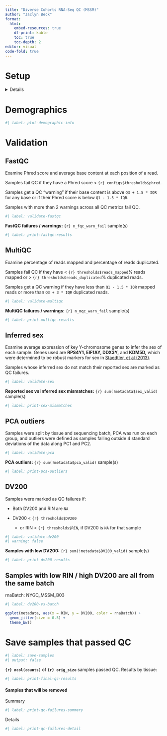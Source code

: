 ```yaml
---
title: "Diverse Cohorts RNA-Seq QC (MSSM)"
author: "Jaclyn Beck"
format:
  html:
    embed-resources: true
    df-print: kable
    toc: true
    toc-depth: 2
editor: visual
code-fold: true
---
```


# Setup

<details>

```r
#| cache: false
#| label: read-chunk
#| include: false

knitr::read_chunk("qc_functions.R")

```

```r
#| label: include-libraries
#| output: false
```

```r
#| label: setup
#| output: false

dataset <- "MSSM"

# Setting to TRUE will upload the filtered counts file (post-QC) to the harmonization
# project on Synapse.
upload_to_synapse <- FALSE
```

## Load files

Metadata (individual, biospecimen, assay files)

```r
#| label: download-metadata
#| output: false
```

Counts file

```r
#| label: download-counts
#| output: false
```

FastQC and MultiQC stats

```r
#| label: download-qc-stats
```

</details>

# Demographics

```r
#| label: plot-demographic-info
```

# Validation

## FastQC

Examine Phred score and average base content at each position of a read.

Samples fail QC if they have a Phred score \< `{r} configs$thresholds$phred`.

Samples get a QC "warning" if their base content is above `Q3 + 1.5 * IQR` for any base or if their Phred score is below `Q1 - 1.5 * IQR`.

Samples with more than 2 warnings across all QC metrics fail QC.

```r
#| label: validate-fastqc
```

**FastQC failures / warnings:** `{r} n_fqc_warn_fail` sample(s)

```r
#| label: print-fastqc-results
```

## MultiQC

Examine percentage of reads mapped and percentage of reads duplicated.

Samples fail QC if they have \< `{r} thresholds$reads_mapped`% reads mapped or \> `{r} thresholds$reads_duplicated`% duplicated reads.

Samples get a QC warning if they have less than `Q1 - 1.5 * IQR` mapped reads or more than `Q3 + 3 * IQR` duplicated reads.

```r
#| label: validate-multiqc
```

**MultiQC failures / warnings:** `{r} n_mqc_warn_fail` sample(s)

```r
#| label: print-multiqc-results
```

## Inferred sex

Examine average expression of key Y-chromosome genes to infer the sex of each sample. Genes used are **RPS4Y1, EIF1AY, DDX3Y,** and **KDM5D,** which were determined to be robust markers for sex in [Staedtler, et al (2013)](https://www.ncbi.nlm.nih.gov/pubmed/23829492).

Samples whose inferred sex do not match their reported sex are marked as QC failures.

```r
#| label: validate-sex
```

**Reported sex vs inferred sex mismatches:** `{r} sum(!metadata$sex_valid)` sample(s)

```r
#| label: print-sex-mismatches
```

## PCA outliers

Samples were split by tissue and sequencing batch, PCA was run on each group, and outliers were defined as samples falling outside 4 standard deviations of the data along PC1 and PC2.

```r
#| label: validate-pca
```

**PCA outliers:** `{r} sum(!metadata$pca_valid)` sample(s)

```r
#| label: print-pca-outliers
```

## DV200

Samples were marked as QC failures if:

-   Both DV200 and RIN are `NA`

-   DV200 \< `{r} thresholds$DV200`

    -   or RIN \< `{r} thresholds$RIN`, if DV200 is `NA` for that sample

```r
#| label: validate-dv200
#| warning: false
```

**Samples with low DV200:** `{r} sum(!metadata$DV200_valid)` sample(s)

```r
#| label: print-dv200-results
```

## Samples with low RIN / high DV200 are all from the same batch

rnaBatch: NYGC_MSSM_B03

```r
#| label: dv200-vs-batch

ggplot(metadata, aes(x = RIN, y = DV200, color = rnaBatch)) +
  geom_jitter(size = 0.5) +
  theme_bw()

```

# Save samples that passed QC

```r
#| label: save-samples
#| output: false
```

**`{r} ncol(counts)`** of **`{r} orig_size`** samples passed QC. Results by tissue:

```r
#| label: print-final-qc-results
```

#### Samples that will be removed

Summary

```r
#| label: print-qc-failures-summary
```

Details

```r
#| label: print-qc-failures-detail
```
